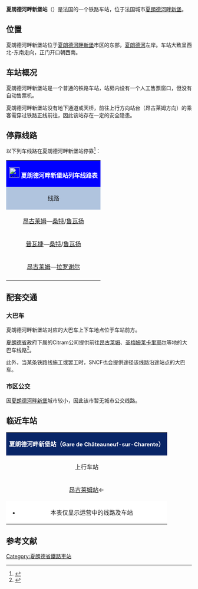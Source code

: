 {{Infobox station
| name          =[[File:Sncf-logo.svg|32x32px]]夏朗德河畔新堡站<br>(<span style="font-size:small">新堡-夏朗德站</span>)<br>Gare de Châteauneuf-sur-Charente
| type          = [[法国铁路|法国铁路]]
| image = File:Gare de Châteauneuf-sur-Charente.JPG
|image_caption = 夏朗德河畔新堡站正门
| address       = {{FRA}}[[夏朗德省|夏朗德省]][[夏朗德河畔新堡|夏朗德河畔新堡]]
| latd          = 45
| latm          = 36
| lats          = 00
| latNS         = N
| longd         = 0
| longm         = 03
| longs         = 00
| longEW        = W
| operator = [[File:Sncf-logo.svg|32x32px]]
| coordinates_display = yes
| iso_region    = FR
| line          = 
* {{link-fr|桑特－昂古莱姆铁路|Ligne de Beillant à Angoulême}}
| platform      = 2侧式站台
| tracks        = 2
| elevation = 20米
| opened        = 1867年10月16日
| rebuilt =
| status = 使用中
| closed        = 
| passengers= 约4.7万人次<ref>{{Cite web|url=https://ressources.data.sncf.com/explore/dataset/frequentation-gares/?sort=voyageurs_2014&q=charente|title=Fréquentation en gares|accessdate=2016-11-06|author=SNCF|date=|language=法语|publisher=SNCF Open Data|archive-date=2016-11-11|archive-url=https://web.archive.org/web/20161111122833/https://ressources.data.sncf.com/explore/dataset/frequentation-gares/?sort=voyageurs_2014&q=charente|dead-url=no}}</ref>
| pass_year= 2015年
| station_type = 客运车站
| connections = 
* 夏朗德省城际客运
| route_map =
| map_locator   = 
| note =
}}

'''夏朗德河畔新堡站'''（{{lang-fr|Gare de Châteauneuf-sur-Charente}}）是法国的一个铁路车站，位于法国城市[[夏朗德河畔新堡|夏朗德河畔新堡]]。

==位置==

夏朗德河畔新堡站位于[[夏朗德河畔新堡|夏朗德河畔新堡]]市区的东部，[[夏朗德河|夏朗德河]]左岸。车站大致呈西北-东南走向，正门开口朝西南。

==车站概况==

夏朗德河畔新堡站是一个普通的铁路车站，站房内设有一个人工售票窗口，但没有自动售票机。

夏朗德河畔新堡站没有地下通道或天桥，前往上行方向站台（昂古莱姆方向）的乘客需穿过铁路正线前往，因此该站存在一定的安全隐患。

== 停靠线路 ==

{{动态列表|最后更新时间：2016年4月29日。本章节内容仅供参考，不排除临时性的变更。欢迎修正和补充}}

以下列车线路在夏朗德河畔新堡站停靠<ref>{{Cite web|url=http://www.ter.sncf.com/poitou-charentes/gares/87491506/Ch%C3%A2teauneufCharente/pratique|title=夏朗德河畔新堡站实时列车时刻表|accessdate=2016-04-29|author=SNCF|date=|language=法语|publisher=SNCF|archive-date=2016-09-14|archive-url=https://web.archive.org/web/20160914233545/http://www.ter.sncf.com/poitou-charentes/gares/87491506/Ch%C3%A2teauneufCharente/pratique|dead-url=no}}</ref>：

{| class="wikitable mw-collapsible" 
|colspan="5" style="background:#0000FF" align="center" |[[File:Sncf-logo.svg|28x28px]] <span style=color:#FFFFFF>'''夏朗德河畔新堡站列车线路表'''</span>
|-
!style="background:#B0C4DE"| 线路
!style="background:#B0C4DE"|车种
!style="background:#B0C4DE"|上一站
!style="background:#B0C4DE"|下一站
!style="background:#B0C4DE"|大致运行频率{{noteTag|name=noteA}}
|-
|[[昂古莱姆站|昂古莱姆]]—[[桑特站|桑特]]/[[鲁瓦扬站|鲁瓦扬]]
| rowspan="3" align="center"|[[File:Logo_TER.svg|37x37px]]
|[[昂古莱姆站|昂古莱姆]]
|[[雅纳克-夏朗德站|雅纳克-夏朗德]]
|每天8趟左右
|-
|[[普瓦捷站|普瓦捷]]—[[桑特站|桑特]]/[[鲁瓦扬站|鲁瓦扬]]
|[[昂古莱姆站|昂古莱姆]]
|[[雅纳克-夏朗德站|雅纳克-夏朗德]]
|每天1~2趟
|-
|[[昂古莱姆站|昂古莱姆]]—[[拉罗谢尔站|拉罗谢尔]]
|[[昂古莱姆站|昂古莱姆]]
|[[雅纳克-夏朗德站|雅纳克-夏朗德]]
|每天1~2趟
|-
|colspan="5" style="background:#FFFFFF"|{{noteFoot|1=
{{noteTag|name=noteA|1=在本栏中，往返1次为"1趟"；除特别标明外，其数据仅工作日有效，周末及节假日列车数量可能会减少}}
}}
|}

==配套交通==

===大巴车===

夏朗德河畔新堡站对应的大巴车上下车地点位于车站前方。

[[夏朗德省|夏朗德省]]政府下属的Citram公司提供前往[[昂古莱姆|昂古莱姆]]、[[圣梅姆莱卡里耶尔|圣梅姆莱卡里耶尔]]等地的大巴车线路<ref>{{Cite web|url=http://www.citram-charente.fr/upload/lignes/LR%2008.pdf=|title=昂古莱姆-圣梅姆莱卡里耶尔线路时刻表|accessdate=2016-04-29|author=CITRAM（夏朗德省公共交通公司）|date=|language=法语|publisher=}}{{dead link|date=2018年5月 |bot=InternetArchiveBot |fix-attempted=yes }}</ref>。

此外，当某条铁路线施工或罢工时，SNCF也会提供途径该线路沿途站点的大巴车。

===市区公交===

因[[夏朗德河畔新堡|夏朗德河畔新堡]]城市较小，因此该市暂无城市公交线路。

==临近车站==

{|class="wikitable mw-collapsible" style="margin: 0 auto; width:56em;"
|colspan="3"  style="background:#082567" align="center"|<font color=#FFFFFF>'''夏朗德河畔新堡站（<span style="font-size:11pt;">Gare de Châteauneuf-sur-Charente</span>）'''</font>
|-
!上行车站
!线路
!下行车站
|-
|align="center" |[[昂古莱姆站|昂古莱姆站]]←
|align="center" |'''{{link-fr|桑特－昂古莱姆铁路|Ligne de Beillant à Angoulême}}'''
|align="center" |→[[雅纳克-夏朗特站|雅纳克-夏朗特站]]
|-
|colspan="3" style="background:#FFFFFF"|
*本表仅显示运营中的线路及车站
|}

== 参考文献 ==
{{Reflist}}

[[Category:夏朗德省鐵路車站|Category:夏朗德省鐵路車站]]